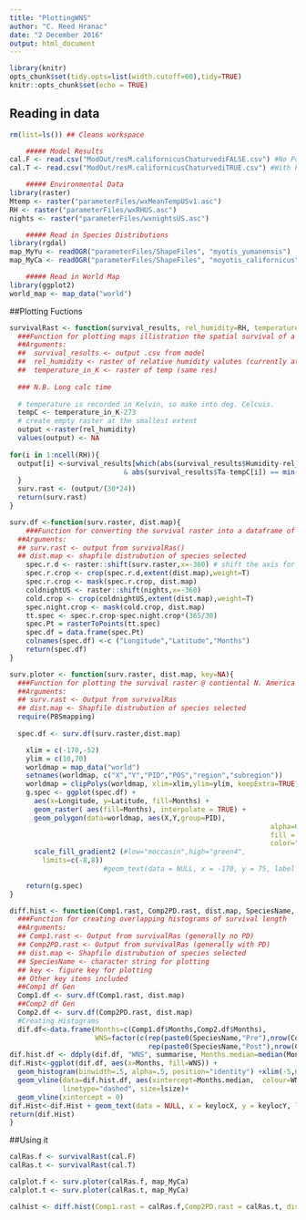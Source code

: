 ```yaml
---
title: "PlottingWNS"
author: "C. Reed Hranac"
date: "2 December 2016"
output: html_document
---
```


```r
library(knitr)
opts_chunk$set(tidy.opts=list(width.cutoff=60),tidy=TRUE)
knitr::opts_chunk$set(echo = TRUE)
```

## Reading in data
```r
rm(list=ls()) ## Cleans workspace

    ##### Model Results
cal.F <- read.csv("ModOut/resM.californicusChaturvediFALSE.csv") #No Pd
cal.T <- read.csv("ModOut/resM.californicusChaturvediTRUE.csv") #With Pd

    ##### Environmental Data
library(raster)
Mtemp <- raster("parameterFiles/wxMeanTempUSv1.asc")
RH <- raster("parameterFiles/wxRHUS.asc")
nights <- raster("parameterFiles/wxnightsUS.asc")

    ##### Read in Species Distributions 
library(rgdal)
map_MyYu <- readOGR("parameterFiles/ShapeFiles", "myotis_yumanensis")
map_MyCa <- readOGR("parameterFiles/ShapeFiles", "moyotis_californicus")

    ##### Read in World Map
library(ggplot2)
world_map <- map_data("world")
```

##Plotting Fuctions
```r
survivalRast <- function(survival_results, rel_humidity=RH, temperature_in_K=Mtemp){
  ###Function for plotting maps illistration the spatial survival of a species
  ##Arguments:
  ##  survival_results <- output .csv from model
  ##  rel_humidity <- raster of relative humidity valutes (currently at 2.5 degree)
  ##  temperature_in_K <- raster of temp (same res)
  
  ### N.B. Long calc time
  
  # temperature is recorded in Kelvin, so make into deg. Celcuis.
  tempC <- temperature_in_K-273
  # create empty raster at the smallest extent
  output <-raster(rel_humidity)
  values(output) <- NA
  
for(i in 1:ncell(RH)){    
  output[i] <-survival_results[which(abs(survival_results$Humidity-rel_humidity[i]) == min(abs(survival_results$Humidity-rel_humidity[i]))
                            & abs(survival_results$Ta-tempC[i]) == min(abs(survival_results$Ta-tempC[i]))),"maxTime"]  
  }
  surv.rast <- (output/(30*24))
  return(surv.rast)
}

surv.df <-function(surv.raster, dist.map){
	###Function for converting the survival raster into a dataframe of months survived. 
  ##Arguments:
  ## surv.rast <- output from survivalRas()
  ## dist.map <- shapfile distrubution of species selected 
	spec.r.d <- raster::shift(surv.raster,x=-360) # shift the axis for overlay
	spec.r.crop <- crop(spec.r.d,extent(dist.map),weight=T)
	spec.r.crop <- mask(spec.r.crop, dist.map)
	coldnightUS <- raster::shift(nights,x=-360)
	cold.crop <- crop(coldnightUS,extent(dist.map),weight=T)
	spec.night.crop <- mask(cold.crop, dist.map)
	tt.spec <- spec.r.crop-spec.night.crop*(365/30)
	spec.Pt = rasterToPoints(tt.spec)
	spec.df = data.frame(spec.Pt)
	colnames(spec.df) <-c ("Longitude","Latitude","Months")
	return(spec.df)
}

surv.ploter <- function(surv.raster, dist.map, key=NA){
  ###Function for plotting the survival raster @ contiental N. America scale
  ##Arguments:
  ## surv.rast <- Output from survivalRas
  ## dist.map <- Shapfile distrubution of species selected
  require(PBSmapping)
	
  spec.df <- surv.df(surv.raster,dist.map)

	xlim = c(-170,-52)
	ylim = c(10,70)
	worldmap = map_data("world")
	setnames(worldmap, c("X","Y","PID","POS","region","subregion"))
	worldmap = clipPolys(worldmap, xlim=xlim,ylim=ylim, keepExtra=TRUE)
	g.spec <- ggplot(spec.df) + 
	  aes(x=Longitude, y=Latitude, fill=Months) + 
	  geom_raster( aes(fill=Months), interpolate = TRUE) +   
	  geom_polygon(data=worldmap, aes(X,Y,group=PID),
																alpha=0,
																fill = "darkseagreen",
																color="grey50") +  
	  scale_fill_gradient2 (#low="moccasin",high="green4",
		limits=c(-8,8)) 
	                   #geom_text(data = NULL, x = -170, y = 75, label = key))
	
	return(g.spec)
}

diff.hist <- function(Comp1.rast, Comp2PD.rast, dist.map, SpeciesName, key=NA, keylocX=-4, keylocY, lsize=1){
  ###Function for creating overlapping histograms of survival length
  ##Arguments:
  ## Comp1.rast <- Output from survivalRas (generally no PD)
  ## Comp2PD.rast <- Output from survivalRas (generally with PD)
  ## dist.map <- Shapfile distrubution of species selected
  ## SpeciesName <- character string for plotting 
  ## key <- figure key for plotting
  ## Other key items included
  ##Comp1 df Gen
  Comp1.df <- surv.df(Comp1.rast, dist.map)
  ##Comp2 df Gen
  Comp2.df <- surv.df(Comp2PD.rast, dist.map)
  #Creating Histograms
  dif.df<-data.frame(Months=c(Comp1.df$Months,Comp2.df$Months),
                     WNS=factor(c(rep(paste0(SpeciesName,"Pre"),nrow(Comp1.df)),
                                  rep(paste0(SpeciesName,"Post"),nrow(Comp2.df)))))
dif.hist.df <- ddply(dif.df, "WNS", summarise, Months.median=median(Months))
dif.Hist<-ggplot(dif.df, aes(x=Months, fill=WNS)) +
  geom_histogram(binwidth=.5, alpha=.5, position="identity") +xlim(-5,6) + 
  geom_vline(data=dif.hist.df, aes(xintercept=Months.median,  colour=WNS),
             linetype="dashed", size=lsize)+
  geom_vline(xintercept = 0)
dif.Hist<-dif.Hist + geom_text(data = NULL, x = keylocX, y = keylocY, label = key)
return(dif.Hist)
}										 						 

```
##Using it

```r
calRas.f <- survivalRast(cal.F)
calRas.t <- survivalRast(cal.T)

calplot.f <- surv.ploter(calRas.f, map_MyCa)
calplot.t <- surv.ploter(calRas.t, map_MyCa)

calhist <- diff.hist(Comp1.rast = calRas.f,Comp2PD.rast = calRas.t, dist.map =  map_MyCa,SpeciesName = "M. cal",key = "A",keylocX = 24, keylocY = 6)

```